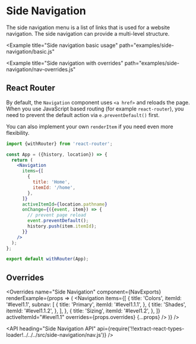 <!--
Copyright (c) 2018-2019 Uber Technologies, Inc.

This source code is licensed under the MIT license found in the
LICENSE file in the root directory of this source tree.
-->





# Side Navigation

The side navigation menu is a list of links that is used for a website navigation. The side navigation can provide a multi-level structure.

<Example
  title="Side navigation basic usage"
  path="examples/side-navigation/basic.js"
>
  <SideNavBasic />
</Example>

<Example
  title="Side navigation with overrides"
  path="examples/side-navigation/nav-overrides.js"
>
  <NavOverrides />
</Example>

## React Router

By default, the `Navigation` component uses `<a href>` and reloads the page.
When you use JavaScript based routing (for example `react-router`), you need
to prevent the default action via `e.preventDefault()` first.

You can also implement your own `renderItem` if you need even more flexibility.

```jsx
import {withRouter} from 'react-router';

const App = ({history, location}) => {
  return (
    <Navigation
      items={[
        {
          title: 'Home',
          itemId: '/home',
        },
      ]}
      activeItemId={location.pathname}
      onChange={({event, item}) => {
        // prevent page reload
        event.preventDefault();
        history.push(item.itemId);
      }}
    />
  );
};

export default withRouter(App);
```

## Overrides

<Overrides
  name="Side Navigation"
  component={NavExports}
  renderExample={props => (
    <Navigation
      items={[
        {
          title: 'Colors',
          itemId: '#level1.1',
          subnav: [
            {
              title: 'Primary',
              itemId: '#level1.1.1',
            },
            {
              title: 'Shades',
              itemId: '#level1.1.2',
            },
          ],
        },
        {
          title: 'Sizing',
          itemId: '#level1.2',
        },
      ]}
      activeItemId="#level1.1"
      overrides={props.overrides}
      {...props}
    />
  )}
/>

<API
  heading="Side Navigation API"
  api={require('!!extract-react-types-loader!../../../src/side-navigation/nav.js')}
/>
